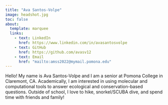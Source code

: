 ```yaml
---
title: "Ava Santos-Volpe"
image: headshot.jpg
toc: false
about:
  template: marquee
  links:
    - text: LinkedIn
      href: https://www.linkedin.com/in/avasantosvolpe 
    - text: GitHub
      href: https://github.com/avasv12
    - text: Email
      href: "mailto:amss2022@mymail.pomona.edu"
---
```


Hello! My name is Ava Santos-Volpe and I am a senior at Pomona College in Claremont, CA. Academically, I am interested in using molecular and computational tools to answer ecological and conservation-based questions. Outside of school, I love to hike, snorkel/SCUBA dive, and spend time with friends and family!
